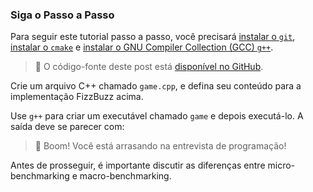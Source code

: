 
### Siga o Passo a Passo

Para seguir este tutorial passo a passo, você precisará [instalar o `git`](https://git-scm.com/downloads), [instalar o `cmake`](https://cmake.org/download/#latest) e [instalar o GNU Compiler Collection (GCC) `g++`](https://gcc.gnu.org/install/).

> 🐰 O código-fonte deste post está [disponível no GitHub](https://github.com/bencherdev/bencher/tree/main/examples/cpp/google_benchmark).

Crie um arquivo C++ chamado `game.cpp`,
e defina seu conteúdo para a implementação FizzBuzz acima.

Use `g++` para criar um executável chamado `game` e depois executá-lo.
A saída deve se parecer com:

<FizzBuzzOutput />

> 🐰 Boom! Você está arrasando na entrevista de programação!

Antes de prosseguir, é importante discutir as diferenças entre micro-benchmarking e macro-benchmarking.